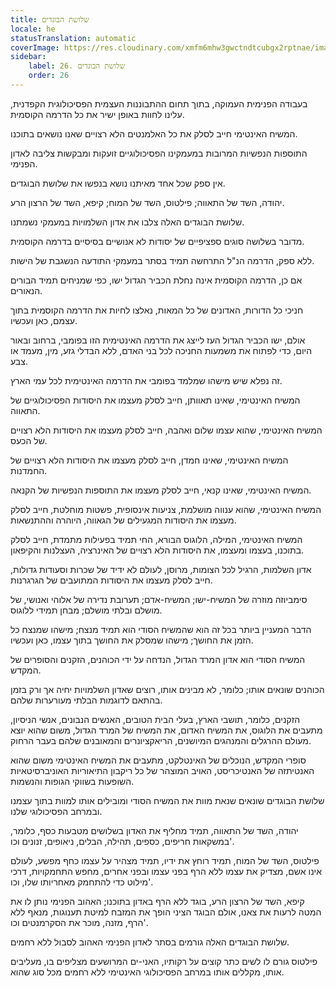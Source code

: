 ```yaml
---
title: שלושת הבוגדים
locale: he
statusTranslation: automatic
coverImage: https://res.cloudinary.com/xmfm6mhw3gwctndtcubgx2rptnae/image/upload/v1741354419/small_cover_la_gran_rebelion_28716e29d2.webp
sidebar:
    label: 26. שלושת הבוגדים
    order: 26
---
```

בעבודה הפנימית העמוקה, בתוך תחום ההתבוננות העצמית הפסיכולוגית הקפדנית, עלינו לחוות באופן ישיר את כל הדרמה הקוסמית.

המשיח האינטימי חייב לסלק את כל האלמנטים הלא רצויים שאנו נושאים בתוכנו.

התוספות הנפשיות המרובות במעמקינו הפסיכולוגיים זועקות ומבקשות צליבה לאדון הפנימי.

אין ספק שכל אחד מאיתנו נושא בנפשו את שלושת הבוגדים.

יהודה, השד של התאווה; פילטוס, השד של המוח; קיפא, השד של הרצון הרע.

שלושת הבוגדים האלה צלבו את אדון השלמויות במעמקי נשמתנו.

מדובר בשלושה סוגים ספציפיים של יסודות לא אנושיים בסיסיים בדרמה הקוסמית.

ללא ספק, הדרמה הנ"ל התרחשה תמיד בסתר במעמקי התודעה הנשגבת של הישות.

אם כן, הדרמה הקוסמית אינה נחלת הכביר הגדול ישו, כפי שמניחים תמיד הבורים הנאורים.

חניכי כל הדורות, האדונים של כל המאות, נאלצו לחיות את הדרמה הקוסמית בתוך עצמם, כאן ועכשיו.

אולם, ישו הכביר הגדול העז לייצג את הדרמה האינטימית הזו בפומבי, ברחוב ובאור היום, כדי לפתוח את משמעות החניכה לכל בני האדם, ללא הבדלי גזע, מין, מעמד או צבע.

זה נפלא שיש מישהו שמלמד בפומבי את הדרמה האינטימית לכל עמי הארץ.

המשיח האינטימי, שאינו תאוותן, חייב לסלק מעצמו את היסודות הפסיכולוגיים של התאווה.

המשיח האינטימי, שהוא עצמו שלום ואהבה, חייב לסלק מעצמו את היסודות הלא רצויים של הכעס.

המשיח האינטימי, שאינו חמדן, חייב לסלק מעצמו את היסודות הלא רצויים של החמדנות.

המשיח האינטימי, שאינו קנאי, חייב לסלק מעצמו את התוספות הנפשיות של הקנאה.

המשיח האינטימי, שהוא ענווה מושלמת, צניעות אינסופית, פשטות מוחלטת, חייב לסלק מעצמו את היסודות המגעילים של הגאווה, היוהרה וההתנשאות.

המשיח האינטימי, המילה, הלוגוס הבורא, החי תמיד בפעילות מתמדת, חייב לסלק בתוכנו, בעצמו ומעצמו, את היסודות הלא רצויים של האינרציה, העצלנות והקיפאון.

אדון השלמות, הרגיל לכל הצומות, מרוסן, לעולם לא ידיד של שכרות וסעודות גדולות, חייב לסלק מעצמו את היסודות המתועבים של הגרגרנות.

סימביוזה מוזרה של המשיח-ישו; המשיח-אדם; תערובת נדירה של אלוהי ואנושי, של מושלם ובלתי מושלם; מבחן תמידי ללוגוס.

הדבר המעניין ביותר בכל זה הוא שהמשיח הסודי הוא תמיד מנצח; מישהו שמנצח כל הזמן את החושך; מישהו שמסלק את החושך בתוך עצמו, כאן ועכשיו.

המשיח הסודי הוא אדון המרד הגדול, הנדחה על ידי הכוהנים, הזקנים והסופרים של המקדש.

הכוהנים שונאים אותו; כלומר, לא מבינים אותו, רוצים שאדון השלמויות יחיה אך ורק בזמן בהתאם לדוגמות הבלתי מעורערות שלהם.

הזקנים, כלומר, תושבי הארץ, בעלי הבית הטובים, האנשים הנבונים, אנשי הניסיון, מתעבים את הלוגוס, את המשיח האדום, את המשיח של המרד הגדול, משום שהוא יוצא מעולם ההרגלים והמנהגים המיושנים, הריאקציונרים והמאובנים שלהם בעבר הרחוק.

סופרי המקדש, הנוכלים של האינטלקט, מתעבים את המשיח האינטימי משום שהוא האנטיתזה של האנטיכריסט, האויב המוצהר של כל ריקבון התיאוריות האוניברסיטאיות השופעות בשווקי הגופות והנשמות.

שלושת הבוגדים שונאים שנאת מוות את המשיח הסודי ומובילים אותו למוות בתוך עצמנו ובמרחב הפסיכולוגי שלנו.

יהודה, השד של התאווה, תמיד מחליף את האדון בשלושים מטבעות כסף, כלומר, במשקאות חריפים, כספים, תהילה, הבלים, ניאופים, זנונים וכו'.

פילטוס, השד של המוח, תמיד רוחץ את ידיו, תמיד מצהיר על עצמו כחף מפשע, לעולם אינו אשם, מצדיק את עצמו ללא הרף בפני עצמו ובפני אחרים, מחפש התחמקויות, דרכי מילוט כדי להתחמק מאחריותו שלו, וכו'.

קיפא, השד של הרצון הרע, בוגד ללא הרף באדון בתוכנו; האהוב הפנימי נותן לו את המטה לרעות את צאנו, אולם הבוגד הציני הופך את המזבח למיטת תענוגות, מנאף ללא הרף, מזנה, מוכר את הסקרמנטים וכו'.

שלושת הבוגדים האלה גורמים בסתר לאדון הפנימי האהוב לסבול ללא רחמים.

פילטוס גורם לו לשים כתר קוצים על רקותיו, האני-ים המרושעים מצליפים בו, מעליבים אותו, מקללים אותו במרחב הפסיכולוגי האינטימי ללא רחמים מכל סוג שהוא.

